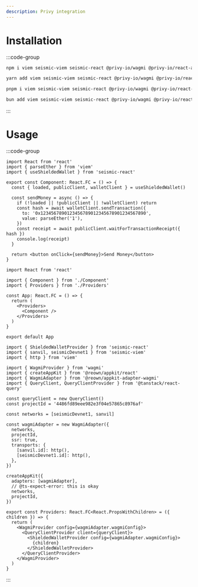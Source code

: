 ```yaml
---
description: Privy integration
---
```


# Installation

:::code-group

```bash [npm]
npm i viem seismic-viem seismic-react @privy-io/wagmi @privy-io/react-auth @tanstack/react-query
```

```bash [yarn]
yarn add viem seismic-viem seismic-react @privy-io/wagmi @privy-io/react-auth @tanstack/react-query
```

```bash [pnpm]
pnpm i viem seismic-viem seismic-react @privy-io/wagmi @privy-io/react-auth @tanstack/react-query
```

```bash [bun]
bun add viem seismic-viem seismic-react @privy-io/wagmi @privy-io/react-auth @tanstack/react-query
```

:::

# Usage

:::code-group

```tsx [Component.tsx]
import React from 'react'
import { parseEther } from 'viem'
import { useShieldedWallet } from 'seismic-react'

export const Component: React.FC = () => {
  const { loaded, publicClient, walletClient } = useShieldedWallet()

  const sendMoney = async () => {
    if (!loaded || !publicClient || !walletClient) return
    const hash = await walletClient.sendTransaction({
      to: '0x1234567890123456789012345678901234567890',
      value: parseEther('1'),
    })
    const receipt = await publicClient.waitForTransactionReceipt({ hash })
    console.log(receipt)
  }

  return <button onClick={sendMoney}>Send Money</button>
}
```

```tsx [App.tsx]
import React from 'react'

import { Component } from './Component'
import { Providers } from './Providers'

const App: React.FC = () => {
  return (
    <Providers>
      <Component />
    </Providers>
  )
}

export default App
```

```tsx [Providers.tsx]
import { ShieldedWalletProvider } from 'seismic-react'
import { sanvil, seismicDevnet1 } from 'seismic-viem'
import { http } from 'viem'

import { WagmiProvider } from 'wagmi'
import { createAppKit } from '@reown/appkit/react'
import { WagmiAdapter } from '@reown/appkit-adapter-wagmi'
import { QueryClient, QueryClientProvider } from '@tanstack/react-query'

const queryClient = new QueryClient()
const projectId = '4486fd89eee982e3f04e57865c8976af'

const networks = [seismicDevnet1, sanvil]

const wagmiAdapter = new WagmiAdapter({
  networks,
  projectId,
  ssr: true,
  transports: {
    [sanvil.id]: http(),
    [seismicDevnet1.id]: http(),
  },
})

createAppKit({
  adapters: [wagmiAdapter],
  // @ts-expect-error: this is okay
  networks,
  projectId,
})

export const Providers: React.FC<React.PropsWithChildren> = ({ children }) => {
  return (
    <WagmiProvider config={wagmiAdapter.wagmiConfig}>
      <QueryClientProvider client={queryClient}>
        <ShieldedWalletProvider config={wagmiAdapter.wagmiConfig}>
          {children}
        </ShieldedWalletProvider>
      </QueryClientProvider>
    </WagmiProvider>
  )
}
```

:::
